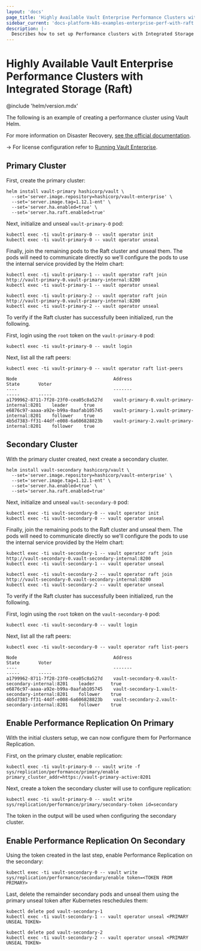 ```yaml
---
layout: 'docs'
page_title: 'Highly Available Vault Enterprise Performance Clusters with Raft'
sidebar_current: 'docs-platform-k8s-examples-enterprise-perf-with-raft'
description: |-
  Describes how to set up Performance clusters with Integrated Storage (Raft)
---
```


# Highly Available Vault Enterprise Performance Clusters with Integrated Storage (Raft)

@include 'helm/version.mdx'

The following is an example of creating a performance cluster using Vault Helm.

For more information on Disaster Recovery, [see the official documentation](/docs/enterprise/replication/).

-> For license configuration refer to [Running Vault Enterprise](/docs/platform/k8s/helm/enterprise).

## Primary Cluster

First, create the primary cluster:

```shell
helm install vault-primary hashicorp/vault \
  --set='server.image.repository=hashicorp/vault-enterprise' \
  --set='server.image.tag=1.12.1-ent' \
  --set='server.ha.enabled=true' \
  --set='server.ha.raft.enabled=true'
```

Next, initialize and unseal `vault-primary-0` pod:

```shell
kubectl exec -ti vault-primary-0 -- vault operator init
kubectl exec -ti vault-primary-0 -- vault operator unseal
```

Finally, join the remaining pods to the Raft cluster and unseal them. The pods
will need to communicate directly so we'll configure the pods to use the internal
service provided by the Helm chart:

```shell
kubectl exec -ti vault-primary-1 -- vault operator raft join http://vault-primary-0.vault-primary-internal:8200
kubectl exec -ti vault-primary-1 -- vault operator unseal

kubectl exec -ti vault-primary-2 -- vault operator raft join http://vault-primary-0.vault-primary-internal:8200
kubectl exec -ti vault-primary-2 -- vault operator unseal
```

To verify if the Raft cluster has successfully been initialized, run the following.

First, login using the `root` token on the `vault-primary-0` pod:

```shell
kubectl exec -ti vault-primary-0 -- vault login
```

Next, list all the raft peers:

```shell
kubectl exec -ti vault-primary-0 -- vault operator raft list-peers

Node                                    Address                        State       Voter
----                                    -------                        -----       -----
a1799962-8711-7f28-23f0-cea05c8a527d    vault-primary-0.vault-primary-internal:8201    leader      true
e6876c97-aaaa-a92e-b99a-0aafab105745    vault-primary-1.vault-primary-internal:8201    follower    true
4b5d7383-ff31-44df-e008-6a606828823b    vault-primary-2.vault-primary-internal:8201    follower    true
```

## Secondary Cluster

With the primary cluster created, next create a secondary cluster.

```shell
helm install vault-secondary hashicorp/vault \
  --set='server.image.repository=hashicorp/vault-enterprise' \
  --set='server.image.tag=1.12.1-ent' \
  --set='server.ha.enabled=true' \
  --set='server.ha.raft.enabled=true'
```

Next, initialize and unseal `vault-secondary-0` pod:

```shell
kubectl exec -ti vault-secondary-0 -- vault operator init
kubectl exec -ti vault-secondary-0 -- vault operator unseal
```

Finally, join the remaining pods to the Raft cluster and unseal them. The pods
will need to communicate directly so we'll configure the pods to use the internal
service provided by the Helm chart:

```shell
kubectl exec -ti vault-secondary-1 -- vault operator raft join http://vault-secondary-0.vault-secondary-internal:8200
kubectl exec -ti vault-secondary-1 -- vault operator unseal

kubectl exec -ti vault-secondary-2 -- vault operator raft join http://vault-secondary-0.vault-secondary-internal:8200
kubectl exec -ti vault-secondary-2 -- vault operator unseal
```

To verify if the Raft cluster has successfully been initialized, run the following.

First, login using the `root` token on the `vault-secondary-0` pod:

```shell
kubectl exec -ti vault-secondary-0 -- vault login
```

Next, list all the raft peers:

```shell
kubectl exec -ti vault-secondary-0 -- vault operator raft list-peers

Node                                    Address                        State       Voter
----                                    -------                        -----       -----
a1799962-8711-7f28-23f0-cea05c8a527d    vault-secondary-0.vault-secondary-internal:8201    leader      true
e6876c97-aaaa-a92e-b99a-0aafab105745    vault-secondary-1.vault-secondary-internal:8201    follower    true
4b5d7383-ff31-44df-e008-6a606828823b    vault-secondary-2.vault-secondary-internal:8201    follower    true
```

## Enable Performance Replication On Primary

With the initial clusters setup, we can now configure them for Performance Replication.

First, on the primary cluster, enable replication:

```shell
kubectl exec -ti vault-primary-0 -- vault write -f sys/replication/performance/primary/enable primary_cluster_addr=https://vault-primary-active:8201
```

Next, create a token the secondary cluster will use to configure replication:

```shell
kubectl exec -ti vault-primary-0 -- vault write sys/replication/performance/primary/secondary-token id=secondary
```

The token in the output will be used when configuring the secondary cluster.

## Enable Performance Replication On Secondary

Using the token created in the last step, enable Performance Replication on the secondary:

```shell
kubectl exec -ti vault-secondary-0 -- vault write sys/replication/performance/secondary/enable token=<TOKEN FROM PRIMARY>
```

Last, delete the remainder secondary pods and unseal them using the primary unseal token
after Kubernetes reschedules them:

```shell
kubectl delete pod vault-secondary-1
kubectl exec -ti vault-secondary-1 -- vault operator unseal <PRIMARY UNSEAL TOKEN>

kubectl delete pod vault-secondary-2
kubectl exec -ti vault-secondary-2 -- vault operator unseal <PRIMARY UNSEAL TOKEN>
```
